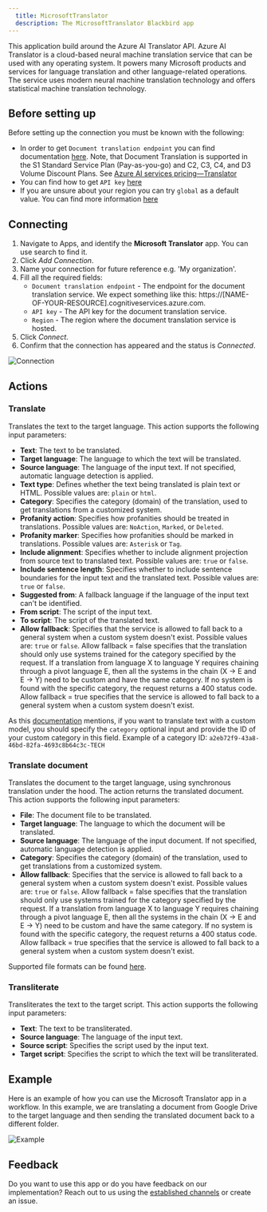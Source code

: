 ```yaml
---
  title: MicrosoftTranslator
  description: The MicrosoftTranslator Blackbird app
---
```


<LinkCard title="View on Github" target="_blank" href="https://github.com/bb-io/MicrosoftTranslator" icon="github" />

This application build around the Azure AI Translator API. Azure AI Translator is a cloud-based neural machine translation service that can be used with any operating system. It powers many Microsoft products and services for language translation and other language-related operations. The service uses modern neural machine translation technology and offers statistical machine translation technology.

## Before setting up

Before setting up the connection you must be known with the following:

- In order to get `Document translation endpoint` you can find documentation [here](https://learn.microsoft.com/en-us/azure/ai-services/translator/document-translation/how-to-guides/use-rest-api-programmatically?tabs=csharp#retrieve-your-key-and-custom-domain-endpoint). Note, that Document Translation is supported in the S1 Standard Service Plan (Pay-as-you-go) and C2, C3, C4, and D3 Volume Discount Plans. See [Azure AI services pricing—Translator](https://azure.microsoft.com/en-us/pricing/details/cognitive-services/translator/)
- You can find how to get `API key` [here](https://learn.microsoft.com/en-us/azure/ai-services/translator/document-translation/how-to-guides/use-rest-api-programmatically?tabs=csharp#prerequisites)
- If you are unsure about your region you can try `global` as a default value. You can find more information [here](https://learn.microsoft.com/en-us/azure/ai-services/translator/document-translation/how-to-guides/create-use-managed-identities)

## Connecting

1. Navigate to Apps, and identify the **Microsoft Translator** app. You can use search to find it.
2. Click _Add Connection_.
3. Name your connection for future reference e.g. 'My organization'.
4. Fill all the required fields:
   - `Document translation endpoint` - The endpoint for the document translation service. We expect something like this: https://[NAME-OF-YOUR-RESOURCE].cognitiveservices.azure.com.
   - `API key` - The API key for the document translation service.
   - `Region` - The region where the document translation service is hosted.
5. Click _Connect_.
6. Confirm that the connection has appeared and the status is _Connected_.

![Connection](https://raw.githubusercontent.com/bb-io/MicrosoftTranslator/main/image/README/connection.png)

## Actions

### **Translate**
Translates the text to the target language. This action supports the following input parameters:

- **Text**: The text to be translated.
- **Target language**: The language to which the text will be translated.
- **Source language**: The language of the input text. If not specified, automatic language detection is applied.
- **Text type**: Defines whether the text being translated is plain text or HTML. Possible values are: `plain` or `html`.
- **Category**: Specifies the category (domain) of the translation, used to get translations from a customized system.
- **Profanity action**: Specifies how profanities should be treated in translations. Possible values are: `NoAction`, `Marked`, or `Deleted`.
- **Profanity marker**: Specifies how profanities should be marked in translations. Possible values are: `Asterisk` or `Tag`.
- **Include alignment**: Specifies whether to include alignment projection from source text to translated text. Possible values are: `true` or `false`.
- **Include sentence length**: Specifies whether to include sentence boundaries for the input text and the translated text. Possible values are: `true` or `false`.
- **Suggested from**: A fallback language if the language of the input text can't be identified.
- **From script**: The script of the input text.
- **To script**: The script of the translated text.
- **Allow fallback**: Specifies that the service is allowed to fall back to a general system when a custom system doesn't exist. Possible values are: `true` or `false`. Allow fallback = false specifies that the translation should only use systems trained for the category specified by the request. If a translation from language X to language Y requires chaining through a pivot language E, then all the systems in the chain (X → E and E → Y) need to be custom and have the same category. If no system is found with the specific category, the request returns a 400 status code. Allow fallback = true specifies that the service is allowed to fall back to a general system when a custom system doesn't exist.

As this [documentation](https://learn.microsoft.com/en-us/azure/ai-services/translator/custom-translator/how-to/translate-with-custom-model) mentions, if you want to translate text with a custom model, you should specify the `category` optional input and provide the ID of your custom category in this field.
Example of a category ID: `a2eb72f9-43a8-46bd-82fa-4693c8b64c3c-TECH`

### **Translate document**
Translates the document to the target language, using synchronous translation under the hood. The action returns the translated document. This action supports the following input parameters:

- **File**: The document file to be translated.
- **Target language**: The language to which the document will be translated.
- **Source language**: The language of the input document. If not specified, automatic language detection is applied.
- **Category**: Specifies the category (domain) of the translation, used to get translations from a customized system.
- **Allow fallback**: Specifies that the service is allowed to fall back to a general system when a custom system doesn't exist. Possible values are: `true` or `false`.  Allow fallback = false specifies that the translation should only use systems trained for the category specified by the request. If a translation from language X to language Y requires chaining through a pivot language E, then all the systems in the chain (X → E and E → Y) need to be custom and have the same category. If no system is found with the specific category, the request returns a 400 status code. Allow fallback = true specifies that the service is allowed to fall back to a general system when a custom system doesn't exist.

Supported file formats can be found [here](https://learn.microsoft.com/en-us/azure/ai-services/translator/document-translation/overview#batch-supported-document-formats).

### **Transliterate**
Transliterates the text to the target script. This action supports the following input parameters:

- **Text**: The text to be transliterated.
- **Source language**: The language of the input text.
- **Source script**: Specifies the script used by the input text.
- **Target script**: Specifies the script to which the text will be transliterated.

## Example 

Here is an example of how you can use the Microsoft Translator app in a workflow. In this example, we are translating a document from Google Drive to the target language and then sending the translated document back to a different folder.

![Example](https://raw.githubusercontent.com/bb-io/MicrosoftTranslator/main/image/README/example.png)

## Feedback

Do you want to use this app or do you have feedback on our implementation? Reach out to us using the [established channels](https://www.blackbird.io/) or create an issue.

